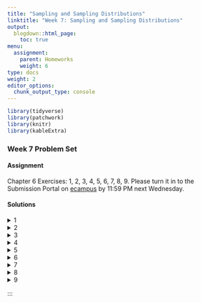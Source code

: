 ```yaml
---
title: "Sampling and Sampling Distributions"
linktitle: "Week 7: Sampling and Sampling Distributions"
output:
  blogdown::html_page:
    toc: true
menu:
  assignment:
    parent: Homeworks
    weight: 6
type: docs
weight: 2
editor_options: 
  chunk_output_type: console
---
```

<style>
span.boxed {
  border: 0px solid #FFFFFF;
  padding: 5px;
  color: #FFFFFF;
  background-color: #005b96;
  display: inline;
} 

table {
   margin-left: auto;
   margin-right: auto;
}

table thead th { border-bottom: 1px solid #ddd; 
}

th, td { padding: 5px; 
}

tr:nth-child(even) { background: #ffffff; 
}

li {
    margin-left: 1.5em;
}

</style>


```r
library(tidyverse)
library(patchwork)
library(knitr)
library(kableExtra)
```

### Week 7 Problem Set

#### Assignment
Chapter 6 Exercises: 1, 2, 3, 4, 5, 6, 7, 8, 9. Please turn it in to the Submission Portal on [ecampus](https://ecampus.wvu.edu/){target="_blank"} by 11:59 PM next Wednesday.<br>

#### Solutions

<details><summary>1</summary>
<p>

a. Although there are problems with the collection of data from all Americans, the census is assumed to be complete, so the mean age would be a <span class="boxed">parameter</span>.
    
b. A <span class="boxed">statistic</span> because it is estimated from a sample.
  
c. A <span class="boxed">parameter</span> because the school would have information on all its students.
  
d. A <span class="boxed">statistic</span> because it is estimated from a sample.
  
e. A <span class="boxed">parameter</span> because the school has information on all employees.

</p>
</details>

<details><summary>2</summary>
<p>

a. First, the population is not clearly defined. Are the population subscribers to the newspaper? Readers of the newspaper? Or some other set of people? Even given this uncertainty, the letters to the editor would only be a random sample of a population if, clearly, they came randomly from that population. But there is no reason to assume this to be the case. People with stronger opinions, who can write reasonably well, and who have the time to write are more likely to write the editor. Since these characteristics are not distributed randomly throughout the adult population, it is improbable that the letters are a random sample.

b. The mayor might consider forming a coalition to randomly sample landline and cell phone numbers of city residents.

</p>
</details>

<details><summary>3</summary>
<p>

a. Assuming that the population is defined as all persons shopping at that shopping mall that day of the week, she is selecting a systematic random sample. A more precise definition might limit it to all persons passing by the department store at the mall that day.

b. This is a stratified sample because voters were first grouped by county, and unless the counties have the same number of voters, it is a disproportionate stratified sample because the same number is chosen from each county. We can assume that it was a probability sample, but we are not told exactly how the 50 voters were chosen from the lists. However, assuming that the population is defined as all Americans, this sort of sampling technique would qualify as nonprobability sampling.

c. This is neither a simple random sample nor a systematic random sample. It might be thought of as a sample stratified on last name, but even then, choosing the first 20 names is not a random selection process.

d. This is not a probability sample. Instead, it is a purposive sample chosen to represent a cross section of the population in New York City.

</p>
</details>

<details><summary>4</summary>
<p>

a. There are 120 students where 57 are juniors who represent $57\div120 = 47.5$, or 47.5% of the class. This implies the probability of choosing a junior is <span class="boxed">$0.475$</span>.

b. The probability that the student will be a freshman is $7\div120 =$ <span class="boxed">$0.058$</span>.

c. The proportion of seniors in the class is $34/120 = 0.283$. The proportion of sophomores is $22\div120 = 0.183$. Then the number of students to be chosen at each class level is:
<div align="center">
<div style="width: 50%; margin:0 left;text-align: left;">
```r
level <- tibble(
  
  class = c("Freshman", 
            "Sophomore", 
            "Junior", 
            "Senior"),
  
  calculation = c("0.058(30)", 
                  "0.183(30)",
                  "0.475(30)",
                  "0.283(30)"),
  
  result = c("1.74", 
             "5.49", 
             "14.25", 
             "8.49")
  
) 

level %>%
  kable(align = 'lcc',
        booktabs = TRUE, 
        linesep = "",
        col.names = c("Class Level", "Calculation", "Result")) %>%
  kable_styling(full_width = FALSE) 
```
</div>
</div>
or about <span class="boxed">2 freshman</span>, <span class="boxed">5 sophomores</span>, <span class="boxed">14 juniors</span>, and <span class="boxed">8 seniors</span>.

d. For a disproportionate sample we choose the same number of students from each class level. For example, we could have <span class="boxed">5 freshman</span>, <span class="boxed">5 sophomores</span>, <span class="boxed">5 juniors</span>, and <span class="boxed">5 seniors</span>.

</p>
</details>

<details><summary>5</summary>
<p>
<div style="padding-left: 30px;">
The relationship between the standard error and the standard deviation is $\sigma_{\overline{Y}} =\frac{\sigma}{\sqrt{N}}$. Since $\sigma$ is divided by $\sqrt{N}$, $\sigma_{\overline{Y}} =\frac{\sigma}{\sqrt{N}}$ must always be smaller than $\sigma$ barring the trivial case where $N = 1$. Theoretically, the dispersion of the mean must be less than the dispersion of the raw scores. This implies that <span class="boxed">the standard error of the mean is less than the standard deviation</span>.
</div>
</p>
</details>

<details><summary>6</summary>
<p>

<div style="padding-left: 30px;">
First note that the standard error of the mean is proportional to $\frac{1}{\sqrt{N}}$.
</div>

a. The standard error of the mean is<br><br> 
$\sigma_{\overline{Y}} =\frac{\sigma}{\sqrt{100}}=\frac{\sigma}{10}$ for a sample size of 100<br><br>
$\sigma_{\overline{Y}} =\frac{\sigma}{\sqrt{1600}}=\frac{\sigma}{40}$ for a sample size of 16000<br><br>
We compare the two by $\frac{40}{10} =4$. So $\sigma_{\overline{Y}} =\frac{\sigma}{\sqrt{N}}$ <span class="boxed">is smaller by a factor of 4</span> when the sample size increases from 100 to 1600.
b. The standard error of the mean is<br><br> 
$\sigma_{\overline{Y}} =\frac{\sigma}{\sqrt{300}}\approx\frac{\sigma}{17.32}$ for a sample size of 300<br><br>
$\sigma_{\overline{Y}} =\frac{\sigma}{\sqrt{150}}\approx\frac{\sigma}{12.25}$ for a sample size of 150<br><br>
We compare the two by $\frac{17.32}{12.25} \approx 1.41$. So $\sigma_{\overline{Y}} =\frac{\sigma}{\sqrt{N}}$ <span class="boxed">is greater by a factor of 1.41</span> when the sample size decreases from 300 to 150.

c. For simplicity, assume an initial sample size of 100. We then have
$\sigma_{\overline{Y}} =\frac{\sigma}{\sqrt{100}}=\frac{\sigma}{10}$ for a sample size of 10 0<br><br>
$\sigma_{\overline{Y}} =\frac{\sigma}{\sqrt{4\cdot100}}=\frac{\sigma}{20}$ for a sample size of 4000<br><br>
We compare the two by $\frac{20}{10} = 2$. So $\sigma_{\overline{Y}} =\frac{\sigma}{\sqrt{N}}$ <span class="boxed">decreases by a factor of 2</span>.

</p>
</details>


<details><summary>7</summary>
<p>

a. Facebook ® polls are most definitely not probability samples. While many reasons exists, the two noted below are likely the most important: 
    - the *population* from which data are gathered is limited to the *friends* on one’s Facebook ® profile--and such is certainly not a representative sample from the larger population.
    - due to Facebook ® algorithms, we can’t be sure that every Facebook ® friend would have the same opportunity to see, and thus participate, in the poll.
    
b.	The population is our Facebook ® friends who come across the poll.

</p>
</details>

<details><summary>8</summary>

<div style="padding-left: 30px;">
First we convert these to a vector and take the sum
```r
military <- c(229634, 64564, 376034, 89826, 26384, 41441, 177336, 68440, 8579)
    
total_mil <- sum(military)
    ```
</div>

a. The mean number of active military personnel per region in 2009 was 
    ```r
    mu_mil = mean(military)

    mu_mil
    ```
  or about <span class="boxed">120249</span>. The standard deviation is
    ```r
    sd_pop=function(x){sd(x)*sqrt((length(x)-1)/length(x))}
    
    sigma_mil = sd_pop(military)
    
    sigma_mil
    ```
or about <span class="boxed">112966</span>.

b. We can use the `sample` command to get our 10 sample means of size 3. We can use the `replcate` and `rnorm` commands in R to do this 
    ```r
    # replicate(size #, rnorm(#of sample means, mu, sigma))
    
    samples <- replicate(3,rnorm(10, mu_mil,sigma_mil))
    
    samples
    ```
c. The mean of these 10 sets of means is 
    ```r
    mean(samples)
    ```
or about <span class="boxed">105428</span>. We notice that the population mean and the mean of the sampling distribution are somewhat close, a feature that we should come to expect given the fact that $\mu_Y = \mu_{\overline{Y}}$.

d. The standard deviation of these 10 sets of means is
    ```r
    sd(samples)
    ```
or about <span class="boxed">122991</span>.

e. The population distribution is positively skewed and not close to normal. Since a very small sample size is used in this problem, the histogram for the samples of size 3 does not look normal. The distributions appear unimodal. The fact that the sample distribution of the means tends toward normality because of the Central Limit Theorem would become even more apparent if we took samples of size 5 or 6. To show this, look at the plots below

    ```r
    # Convert into tibbles
    sample_means <- samples %>% 
      as_tibble() %>%
      rowwise() %>% 
      mutate(sample_mus = mean(c(V1, V2, V2))) %>%
      select(sample_mus)
    
    military_tib <- military %>%
                      as_tibble() %>%
                      rename(pop = value)
    
    # Plot the distributions
    p1 <- ggplot(military_tib, aes(x = pop)) + 
      geom_histogram(aes(y =..density..,
                         fill =..count..),
                         binwidth = 100000,
                         color="#333333",
                         show.legend = FALSE) +
      scale_fill_gradient(low = "#ff6347",
                          high = "#4682b4",
                          breaks = seq(0, 400000, 
                                       by = 100000)) + 
      scale_x_continuous(labels = function(x) format(x, scientific = FALSE)) +
      scale_y_continuous(labels = function(x) format(x*1000000, scientific = FALSE)) +
      stat_function(fun=dnorm,
                    color="#66b2b2",
                    size = 1.5,
                    args=list(mean=mean(military), 
                              sd=sd_pop(military))) +
      theme_minimal() +
      xlab("Population") +
      ylab("Count") + 
      theme(plot.margin = margin(t = 0, r = 1, b = 0, l = 0, "cm"))
    
    
    p2 <- ggplot(military_tib, aes(x = pop)) + 
      geom_histogram(aes(y =..density..,
                         fill =..count..),
                     binwidth = 100000,
                     color="#333333",
                     show.legend = FALSE) +
      scale_fill_gradient(low = "#ff6347",
                          high = "#4682b4",
                          breaks = seq(0, 400000, 
                                       by = 100000)) + 
      scale_x_continuous(labels = function(x) format(x, scientific = FALSE)) +
      scale_y_continuous(labels = function(x) format(x*1000000, scientific = FALSE)) +
      stat_function(fun=dnorm,
                    color="#66b2b2",
                    size = 1.5,
                    args=list(mean=mean(military), 
                              sd=sd_pop(military))) +
      theme_minimal() +
      xlab("Population") +
      ylab("Count") + 
      theme(plot.margin = margin(t = 0, r = 1, b = 0, l = 0, "cm"))
    
    
    p2 <- ggplot(sample_means, aes(x = sample_mus)) + 
      geom_histogram(aes(y =..density..,
                         fill =..count..),
                     binwidth = 50000,
                     color="#333333",
                     show.legend = FALSE) +
      scale_fill_gradient(low = "#ff6347",
                          high = "#4682b4",
                          breaks = seq(0, 250000, 
                                       by = 50000)) + 
      scale_x_continuous(labels = function(x) format(x, scientific = FALSE)) +
      scale_y_continuous(labels = function(x) format(x*1000000, scientific = FALSE)) +
      stat_function(fun=dnorm,
                    color="#66b2b2",
                    size = 1.5,
                    args=list(mean=mean(sample_means$sample_mus), 
                              sd=sd(sample_means$sample_mus))) +
      theme_minimal() +
      xlab("Sample") +
      ylab("Count") + 
      theme(plot.margin = margin(t = 0, r = 0, b = 0, l = 1, "cm"))
    
    # This uses the patchwork package
    p1 + p2
    
    ```
</p>
</details>

<details><summary>9</summary>
<p>

a. This is not a reliable sample. The students eating lunch on Tuesday are not necessarily representative of all students at the school, and you have no way of calculating the probability of inclusion of any student. Many students might, for example, rarely eat lunch at the student union and, therefore, have no chance of being represented in your sample. The fact that you selected all the students eating lunch on Tuesday makes your selection appear to be a census of a population, but that isn’t true either unless all the students ate at the student union on Tuesday.

b. This is not a reliable sample. The majority of people in attendance at the rally would probably be in support of open borders. Students against such might not have any chance of selection.

c. Answers will vary, but it seems the best route would be to obtain a list of all registered students from your university’s registrar. And then employ a known sampling strategy (simple random sampling, stratified sampling, etc.) to create your sample of 10% of the student body. From there, you would reach out to each person you’ve selected via e-mail, telephone, mail, and so on and ask them to complete your survey.  

</p>
</details>

:::

